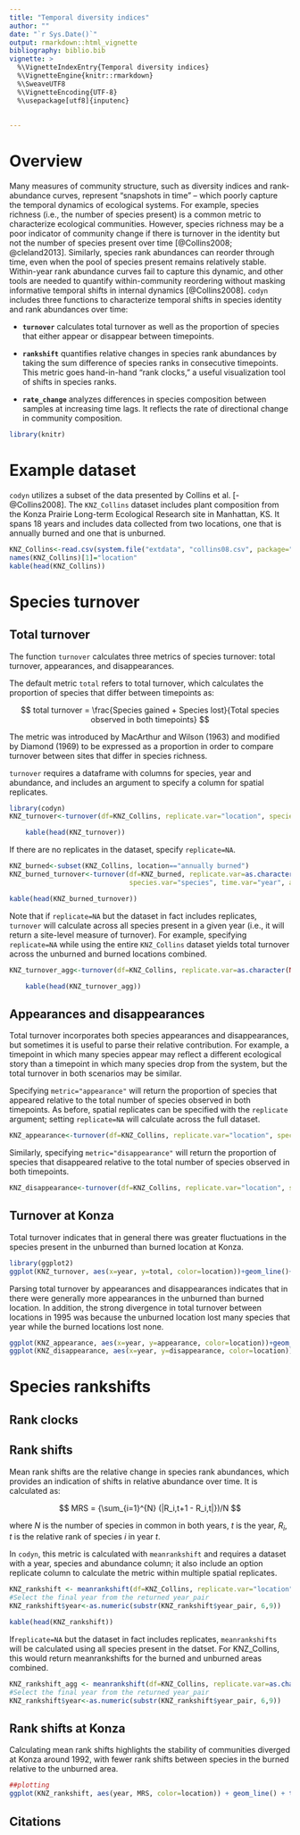 ```yaml
---
title: "Temporal diversity indices"
author: ""
date: "`r Sys.Date()`"
output: rmarkdown::html_vignette
bibliography: biblio.bib
vignette: >
  %\VignetteIndexEntry{Temporal diversity indices}
  %\VignetteEngine{knitr::rmarkdown}
  %\SweaveUTF8
  %\VignetteEncoding{UTF-8}
  %\usepackage[utf8]{inputenc}
  
  
---
```


# Overview
Many measures of community structure, such as diversity indices and rank-abundance curves, represent “snapshots in time” – which poorly capture the temporal dynamics of ecological systems. For example, species richness (i.e., the number of species present) is a common metric to characterize ecological communities. However, species richness may be a poor indicator of community change if there is turnover in the identity but not the number of species present over time [@Collins2008; @cleland2013]. Similarly, species rank abundances can reorder through time, even when the pool of species present remains relatively stable. Within-year rank abundance curves fail to capture this dynamic, and other tools are needed to quantify within-community reordering without masking informative temporal shifts in internal dynamics [@Collins2008]. `codyn` includes three functions to characterize temporal shifts in species identity and rank abundances over time:

- **`turnover`** calculates total turnover as well as the proportion of species that either appear or disappear between timepoints.

- **`rankshift`** quantifies relative changes in species rank abundances by taking the sum difference of species ranks in consecutive timepoints. 
This metric goes hand-in-hand "rank clocks," a useful visualization tool of shifts in species ranks. 

- **`rate_change`** analyzes differences in species composition between samples at increasing time lags. It reflects the rate of directional change in community composition. 


```r
library(knitr)
```

# Example dataset
`codyn` utilizes a subset of the data presented by Collins et al. [-@Collins2008]. The `KNZ_Collins` dataset includes plant composition from the Konza Prairie Long-term Ecological Research site in Manhattan, KS. It spans 18 years and includes data collected from two locations, one that is annually burned and one that is unburned. 

```r
KNZ_Collins<-read.csv(system.file("extdata", "collins08.csv", package="codyn"), sep=",", header=TRUE)
names(KNZ_Collins)[1]="location"
kable(head(KNZ_Collins))
```

# Species turnover
## Total turnover
The function `turnover` calculates three metrics of species turnover: total turnover, appearances, and disappearances.

The default metric `total` refers to total turnover, which calculates the proportion of species that differ between timepoints as:

$$ total turnover = \frac{Species gained + Species lost}{Total species observed in both timepoints} $$

The metric was introduced by MacArthur and Wilson (1963) and modified by Diamond (1969) to be expressed as a proportion in order to compare turnover between sites that differ in species richness.

`turnover` requires a dataframe with columns for species, year and abundance, and includes an argument to specify a column for spatial replicates.
```r
library(codyn)
KNZ_turnover<-turnover(df=KNZ_Collins, replicate.var="location", species.var="species", time.var="year", abundance.var="abundance")
```
```r
    kable(head(KNZ_turnover))
```

If there are no replicates in the dataset, specify `replicate=NA`. 
```r
KNZ_burned<-subset(KNZ_Collins, location=="annually burned")
KNZ_burned_turnover<-turnover(df=KNZ_burned, replicate.var=as.character(NA), 
                              species.var="species", time.var="year", abundance.var="abundance")
```
```r
kable(head(KNZ_burned_turnover))
```


Note that if `replicate=NA` but the dataset in fact includes replicates, `turnover` will calculate across all species present in a given year (i.e., it will return a site-level measure of turnover). For example, specifying `replicate=NA` while using the entire `KNZ_Collins` dataset yields total turnover across the unburned and burned locations combined.

```r
KNZ_turnover_agg<-turnover(df=KNZ_Collins, replicate.var=as.character(NA), species.var="species", time.var="year", abundance.var="abundance")
```
```r
    kable(head(KNZ_turnover_agg))
```

## Appearances and disappearances

Total turnover incorporates both species appearances and disappearances, but sometimes it is useful to parse their relative contribution. For example, a timepoint in which many species appear may reflect a different ecological story than a timepoint in which many species drop from the system, but the total turnover in both scenarios may be similar. 

Specifying `metric="appearance"` will return the proportion of species that appeared relative to the total number of species observed in both timepoints. As before, spatial replicates can be specified with the `replicate` argument; setting `replicate=NA` will calculate across the full dataset.
```r
KNZ_appearance<-turnover(df=KNZ_Collins, replicate.var="location", species.var="species", time.var="year", abundance.var="abundance", metric="appearance")
```


Similarly, specifying `metric="disappearance"` will return the proportion of species that disappeared relative to the total number of species observed in both timepoints. 
```r
KNZ_disappearance<-turnover(df=KNZ_Collins, replicate.var="location", species.var="species", time.var="year", abundance="abundance", metric="disappearance")
```

## Turnover at Konza
Total turnover indicates that in general there was greater fluctuations in the species present in the unburned than burned location at Konza.

```r
library(ggplot2)
ggplot(KNZ_turnover, aes(x=year, y=total, color=location))+geom_line()+ theme_bw() #+ theme(legend.position="none")
```

Parsing total turnover by appearances and disappearances indicates that in there were generally more appearances in the unburned than burned location. In addition, the strong divergence in total turnover between locations in 1995 was because the unburned location lost many species that year while the burned locations lost none.


```r
ggplot(KNZ_appearance, aes(x=year, y=appearance, color=location))+geom_line()+ theme_bw() + theme(legend.position="none")
ggplot(KNZ_disappearance, aes(x=year, y=disappearance, color=location))+geom_line()+ theme_bw() + theme(legend.position="none")
```


# Species rankshifts
## Rank clocks

## Rank shifts
Mean rank shifts are the relative change in species rank abundances, which provides an indication of shifts in relative abundance over time. It is calculated as:

$$ MRS = {\sum_{i=1}^{N} (|R_i,t+1 - R_i,t|})/N $$

where $N$ is the number of species in common in both years, $t$ is the year, $R_i,t$ is the relative rank of species $i$ in year $t$.

In `codyn`, this metric is calculated with `meanrankshift` and requires a dataset with a year, species and abundance column; it also include an option replicate column to calculate the metric within multiple spatial replicates. 

```r
KNZ_rankshift <- meanrankshift(df=KNZ_Collins, replicate.var="location", time.var="year", species.var="species", abundance.var="abundance")
#Select the final year from the returned year_pair
KNZ_rankshift$year<-as.numeric(substr(KNZ_rankshift$year_pair, 6,9))
```
```r
kable(head(KNZ_rankshift))
```



If`replicate=NA` but the dataset in fact includes replicates, `meanrankshifts` will be calculated using all species present in the datset. For KNZ_Collins, this would return meanrankshifts for the burned and unburned areas combined.
```r
KNZ_rankshift_agg <- meanrankshift(df=KNZ_Collins, replicate.var=as.character(NA), time.var="year", species.var="species", abundance.var="abundance")
#Select the final year from the returned year_pair
KNZ_rankshift$year<-as.numeric(substr(KNZ_rankshift$year_pair, 6,9))
```

## Rank shifts at Konza
Calculating mean rank shifts highlights the stability of communities diverged at Konza around 1992, with fewer rank shifts between species in the burned relative to the unburned area. 
```r
##plotting
ggplot(KNZ_rankshift, aes(year, MRS, color=location)) + geom_line() + theme_bw()+ theme(legend.position="none")
```


## Citations


